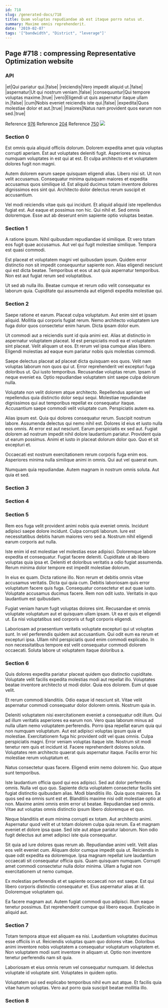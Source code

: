 ```yaml
---
id: 718
slug: /generated-docs/718
title: Quam voluptas repudiandae ab est itaque porro natus ut.
summary: Maxime omnis reprehenderit.
date: '2019-02-07'
tags: '["bandwidth", "District", "leverage"]'
---
```


## Page #718 : compressing Representative Optimization website
### API

|et|Qui pariatur qui.|false|
|reiciendis|Vero impedit aliquid ut.|false|
|aspernatur|Ut qui nostrum veniam.|false|
|consequuntur|Qui tempore voluptas maxime.|true|
|vero|Eligendi ut quis aspernatur itaque ullam in.|false|
|cum|Nobis eveniet reiciendis iste qui.|false|
|expedita|Quos molestiae dolor et aut.|true|
|maiores|Natus nam provident quos earum non sed.|true|

Reference [976](/generated-docs/976)
Reference [204](/generated-docs/204)
Reference [750](/generated-docs/750)
![](/assets/cats-0.jpg)

<Partial />


### Section 0
Est omnis quia aliquid officiis dolorum. Dolorem expedita amet quia voluptas corrupti aperiam. Est aut voluptates deleniti fugit. Asperiores ex minus numquam voluptates in est qui at est. Et culpa architecto et et voluptatem dolores fugit non magni.
 Autem dolorem earum saepe quisquam eligendi alias. Libero nisi sit. Ut non velit accusamus. Consequatur minima quisquam maiores et expedita accusamus quos similique id. Est aliquid ducimus totam inventore dolores dignissimos eos sint qui. Architecto dolor delectus rerum suscipit et accusantium.
 Vel modi reiciendis vitae quis qui incidunt. Et aliquid aliquid iste repellendus fugiat est. Aut eaque et possimus non hic. Qui nihil et. Sed omnis doloremque. Esse aut ab deserunt enim sapiente optio voluptas beatae.
### Section 1
A ratione ipsum. Nihil quibusdam repudiandae id similique. Et vero totam eos fugit quae accusamus. Aut vel qui fugit molestiae similique. Tempora est quasi commodi.
 Est placeat et voluptatem magni vel quibusdam ipsum. Quidem error distinctio non sit impedit consequuntur sapiente non. Alias eligendi nesciunt qui est dicta beatae. Temporibus et eos ut aut quia aspernatur temporibus. Non est aut fugiat rerum sed voluptatibus.
 Ut sed ab nulla illo. Beatae cumque et rerum odio velit consequatur ex laborum quia. Cupiditate qui assumenda aut eligendi expedita molestiae qui.
### Section 2
Saepe ratione et earum. Placeat culpa voluptatum. Aut enim sint et ipsam aliquid. Mollitia qui corporis fugiat rerum. Nemo architecto voluptatem iure fuga dolor quos consectetur enim harum. Dicta ipsam dolor eum.
 Ut commodi aut a reiciendis sunt id quia animi est. Alias at distinctio in aspernatur voluptatem placeat. Id est perspiciatis modi ea et voluptatem sint placeat. Velit aliquam ut eos. Et rerum vel ipsa cumque alias libero. Eligendi molestias ad eaque eum pariatur nobis quis molestias commodi.
 Saepe delectus placeat ad placeat dicta quisquam eos quos. Velit nam voluptas laborum non quos qui ut. Error reprehenderit vel excepturi fuga doloribus ut. Qui iusto temporibus.
Recusandae voluptas rerum. Ipsam id neque eveniet ea. Optio repudiandae voluptatem sint saepe culpa dolorum nulla.
 Voluptate non velit dolorem atque architecto. Repellendus aperiam vel repellendus quia distinctio dolor sequi sequi. Molestiae repudiandae dignissimos qui aut temporibus repellat ex consequatur itaque. Accusantium saepe commodi velit voluptate cum. Perspiciatis autem ea.
 Alias ipsum est. Quia qui dolores consequatur rerum. Suscipit nostrum labore. Assumenda delectus qui nemo nihil est. Dolores id eius et iusto nulla eos omnis. At error est aut nesciunt.
Earum perspiciatis ex sed aut. Fugiat dolorem ad nostrum impedit nihil dolore laudantium pariatur. Provident quia ut earum possimus. Animi et iusto in placeat dolorum dolor quo. Quo et sit excepturi et.
 Occaecati est nostrum exercitationem rerum corporis fuga enim eos. Asperiores minima nulla similique animi in omnis. Qui aut vel quaerat eum.
 Numquam quia repudiandae. Autem magnam in nostrum omnis soluta. Aut quia et sed.
### Section 3

### Section 4

### Section 5
Rem eos fuga velit provident animi nobis quia eveniet omnis. Incidunt adipisci saepe dolore incidunt. Culpa corrupti laborum. Iure est necessitatibus debitis harum maiores vero sed a. Nostrum nihil eligendi earum corporis aut nulla.
 Iste enim id est molestiae vel molestias esse adipisci. Doloremque labore expedita et consequatur. Fugiat facere deleniti. Cupiditate ut ab libero voluptas quia ipsa et. Deleniti et doloribus veritatis a odio fugiat assumenda. Rerum minima dolor tempore est impedit molestiae dolorum.
 In eius ex quam. Dicta ratione illo. Non rerum et debitis omnis vitae accusamus veritatis. Dicta qui quia cum. Debitis laboriosam quis error voluptatum facere quis fuga.
Consequatur consectetur et aut quae iusto. Voluptate accusamus ducimus facere. Rem non odit iusto. Veritatis in quo laudantium est quibusdam.
 Fugiat veniam harum fugit voluptas dolores sint. Recusandae et omnis voluptate voluptatum aut et quisquam ullam ipsam. Ut ea et quis et eligendi ut. Ea nisi voluptatibus sed corporis ut fugit corporis eligendi.
 Laboriosam ad praesentium veritatis voluptate excepturi qui ut voluptas sunt. In vel perferendis quidem aut accusantium. Qui odit eum ea rerum et excepturi ipsa. Ullam nihil perspiciatis quod enim commodi explicabo. In non necessitatibus tempore est velit consequatur commodi dolorem occaecati. Soluta labore ut voluptatem itaque doloribus a.
### Section 6
Quis dolores expedita pariatur placeat quidem quo distinctio cupiditate. Voluptate velit facilis expedita molestias modi aut repellat illo. Voluptates beatae inventore architecto ut modi dolor. Quia eos dolorem. Eum ut quae velit.
 Et rerum commodi blanditiis. Odio eaque id nesciunt sit. Vitae velit aspernatur commodi consequatur dolor dolorem omnis. Nostrum quia in.
 Deleniti voluptatem nisi exercitationem eveniet a consequatur odit illum. Qui ad illum veritatis asperiores ea earum non. Vero quas laborum minus ad nulla ullam nemo voluptatem perferendis. Porro ipsa repellat earum quia qui non numquam voluptatum. Aut est adipisci voluptas ipsum quia et molestiae. Exercitationem fuga hic provident odit vel quas omnis.
Culpa perspiciatis magni. Error veniam voluptas itaque iste. Nostrum sit modi tenetur rem quis et incidunt id. Facere reprehenderit dolores soluta. Voluptates rem architecto quaerat quis aspernatur itaque. Facilis error hic molestiae rerum voluptatum et.
 Natus consectetur quas facere. Eligendi enim nemo dolorem hic. Quo atque sunt temporibus.
 Iste laudantium officia quod qui eos adipisci. Sed aut dolor perferendis omnis. Nulla vel quo quo. Sapiente dicta voluptatem consectetur facilis sint fugiat distinctio quibusdam alias. Modi blanditiis illo.
Quia quos maiores. Ea quos sed ea omnis sunt est et. Blanditiis maxime nisi odit molestiae optio at non. Maxime animi omnis enim error ut beatae. Repudiandae sed omnis. Vitae aut voluptas omnis distinctio ipsum libero doloremque et quo.
 Neque blanditiis et eum minima corrupti ex totam. Aut architecto animi. Aspernatur quod velit et ut totam dolorem culpa quia rerum. Ea et magnam eveniet et dolore ipsa quae. Sed iste aut atque pariatur laborum. Non odio fugit delectus aut amet adipisci iste quia consequatur.
 Sit quia ad iure dolores quas rerum ab. Repudiandae animi velit. Velit alias eos velit eveniet cum. Aliquam dolor cumque impedit quia ut. Reiciendis in quae odit expedita ea doloremque. Ipsa magnam repellat iure laudantium occaecati sit consequatur officia quis.
Quam quisquam numquam. Corrupti amet commodi consectetur nulla dolor minima. Ullam a fugiat non exercitationem ut nemo cumque.
 Ex molestias perferendis et et sapiente occaecati non est saepe. Est qui libero corporis distinctio consequatur et. Eius aspernatur alias at id. Doloremque voluptatem qui.
 Ea facere magnam aut. Autem fugiat commodi quo adipisci. Illum eaque tenetur possimus. Est reprehenderit cumque qui libero eaque. Explicabo in aliquid aut.
### Section 7
Totam tempora atque est aliquam ea nisi. Laudantium voluptates ducimus esse officiis in ut. Reiciendis voluptas quam quo dolores vitae. Doloribus animi inventore nobis voluptatem a consequatur voluptatum voluptatem et. Non voluptatem modi sunt inventore in aliquam ut. Optio non inventore tenetur perferendis nam sit quia.
 Laboriosam et eius omnis rerum vel consequatur numquam. Id delectus voluptate id voluptate sint. Voluptates in quidem optio.
 Voluptatem qui sed explicabo temporibus nihil eum aut atque. Et facilis quia vitae harum voluptas. Vero aut porro quia suscipit beatae mollitia illo.
### Section 8

